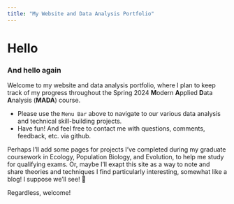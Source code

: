 ```yaml
---
title: "My Website and Data Analysis Portfolio"
---
```


# Hello

### And hello again

Welcome to my website and data analysis portfolio, where I plan to keep track of my progress throughout the Spring 2024 **M**odern **A**pplied **D**ata **A**nalysis (**MADA**) course. 

* Please use the `Menu Bar` above to navigate to our various data analysis and technical skill-building projects. 
* Have fun! And feel free to contact me with questions, comments, feedback, etc. via github.

Perhaps I'll add some pages for projects I've completed during my graduate coursework in Ecology, Population Biology, and Evolution, to help me study for qualifying exams. Or, maybe I'll exapt this site as a way to note and share theories and techniques I find particularly interesting, somewhat like a blog! I suppose we'll see! 🙂

Regardless, welcome!